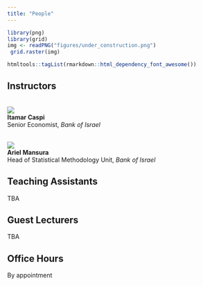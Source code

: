 ```yaml
---
title: "People"
---
```


```r
library(png)
library(grid)
img <- readPNG("figures/under_construction.png")
 grid.raster(img)
```


```r
htmltools::tagList(rmarkdown::html_dependency_font_awesome())
```


## Instructors

<br>
![](figures/itamar.png) <br>
**Itamar Caspi** <br>
Senior Economist, *Bank of Israel* <br>
[<i class="fa fa-home"></i> ](http://www.itamarcaspi.net/) 
[<i class="fa fa-envelope"></i> ](mailto:caspi.itamar@gmail.com)
[<i class="fa fa-github"></i> ](https://github.com/itamarcaspi/)
[<i class="fa fa-linkedin"></i> ](https://www.linkedin.com/in/itamar-caspi/)
[<i class="fa fa-twitter-square"></i> ](https://twitter.com/itamarcaspi/)

<br>
![](figures/ariel.png) <br>
**Ariel Mansura** <br>
Head of Statistical Methodology Unit, *Bank of Israel* <br>
[<i class="fa fa-envelope"></i>](mailto:ariel.mansura@boi.org.il)


## Teaching Assistants

TBA

## Guest Lecturers

TBA  

## Office Hours

By appointment  
